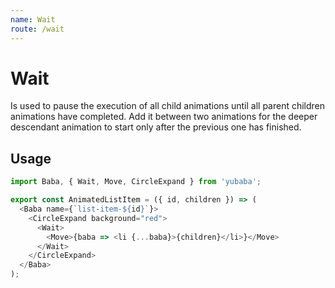 ```yaml
---
name: Wait
route: /wait
---
```



# Wait

Is used to pause the execution of all child animations until all parent children animations have completed.
Add it between two animations for the deeper descendant animation to start only after the previous one has finished.

## Usage

```js
import Baba, { Wait, Move, CircleExpand } from 'yubaba';

export const AnimatedListItem = ({ id, children }) => (
  <Baba name={`list-item-${id}`}>
    <CircleExpand background="red">
      <Wait>
        <Move>{baba => <li {...baba}>{children}</li>}</Move>
      </Wait>
    </CircleExpand>
  </Baba>
);
```
